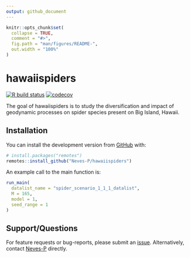 ```yaml
---
output: github_document
---
```


<!-- README.md is generated from README.Rmd. Please edit that file -->

```r
knitr::opts_chunk$set(
  collapse = TRUE,
  comment = "#>",
  fig.path = "man/figures/README-",
  out.width = "100%"
)
```

# hawaiispiders

<!-- badges: start -->
[![R build status](https://github.com/Neves-P/hawaiispiders/workflows/R-CMD-check/badge.svg)](https://github.com/Neves-P/hawaiispiders/actions)
[![codecov](https://codecov.io/gh/Neves-P/hawaiispiders/branch/master/graph/badge.svg?token=RXzIKuJ8wa)](https://codecov.io/gh/Neves-P/hawaiispiders)
<!-- badges: end -->

The goal of hawaiispiders is to study the diversification and impact of geodynamic processes on spider species present on Big Island, Hawaii.

## Installation

You can install the development version from [GitHub](https://github.com/) with:

``` r
# install.packages("remotes")
remotes::install_github("Neves-P/hawaiispiders")
```

An example call to the main function is:
``` r
run_main(
  datalist_name = "spider_scenario_1_1_1_datalist",
  M = 165,
  model = 1,
  seed_range = 1
)
```

## Support/Questions
For feature requests or bug-reports, please submit an [issue](https://github.com/Neves-P/hawaiispiders/issues/new).
Alternatively, contact [Neves-P](https://github.com/Neves-P) directly.
